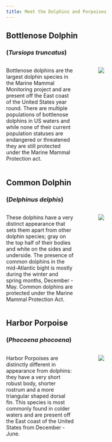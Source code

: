```yaml
---
title: Meet the Dolphins and Porpoises
---
```


## Bottlenose Dolphin

### (*Tursiops truncatus*)

::: columns
::: {.column width="40%"}
Bottlenose dolphins are the largest dolphin species in the Marine Mammal Monitoring project and are present off the East coast of the United States year round. There are multiple populations of bottlenose dolphins in US waters and while none of their current population statuses are endangered or threatened they are still protected under the Marine Mammal Protection act.
:::

::: {.column width="5%"}
:::

::: {.column width="55%"}
![](images/Bottlenosedolphin_NOAAFisheries.png)
:::
:::

## Common Dolphin

### (*Delphinus delphis*)

::: columns
::: {.column width="40%"}
These dolphins have a very distinct appearance that sets them apart from other dolphin species; gray on the top half of their bodies and white on the sides and underside. The presence of common dolphins in the mid-Atlantic bight is mostly during the winter and spring months, December - May. Common dolphins are protected under the Marine Mammal Protection Act.
:::

::: {.column width="5%"}
:::

::: {.column width="55%"}
![](images/CommonDolphin_AdamLi.png)
:::
:::

## Harbor Porpoise

### (*Phocoena phocoena*)

::: columns 
::: {.column width="40%"} 
Harbor Porpoises are distinctly different in appearance from dolphins: they have a very short robust body, shorter rostrum and a more triangular shaped dorsal fin. This species is most commonly found in colder waters and are present off the East coast of the United States from December - June. 
:::

::: {.column width="5%"}
:::

::: {.column width="55%"}
![](images/HarborPorpoise_NOAAFisheries.png)
:::
:::
